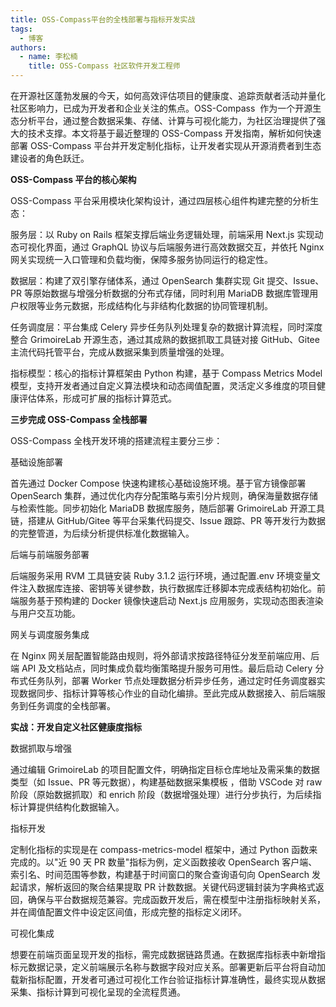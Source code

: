 ```yaml
---
title: OSS-Compass平台的全栈部署与指标开发实战
tags:
  - 博客
authors:
  - name: 李松楠
    title: OSS-Compass 社区软件开发工程师
---
```


在开源社区蓬勃发展的今天，如何高效评估项目的健康度、追踪贡献者活动并量化社区影响力，已成为开发者和企业关注的焦点。OSS-Compass  作为一个开源生态分析平台，通过整合数据采集、存储、计算与可视化能力，为社区治理提供了强大的技术支撑。本文将基于最近整理的 OSS-Compass 开发指南，解析如何快速部署 OSS-Compass 平台并开发定制化指标，让开发者实现从开源消费者到生态建设者的角色跃迁。

<!--truncate-->

**OSS-Compass 平台的核心架构**

OSS-Compass 平台采用模块化架构设计，通过四层核心组件构建完整的分析生态：

服务层：以 Ruby on Rails 框架支撑后端业务逻辑处理，前端采用 Next.js 实现动态可视化界面，通过 GraphQL 协议与后端服务进行高效数据交互，并依托 Nginx 网关实现统一入口管理和负载均衡，保障多服务协同运行的稳定性。

数据层：构建了双引擎存储体系，通过 OpenSearch 集群实现 Git 提交、Issue、PR 等原始数据与增强分析数据的分布式存储，同时利用 MariaDB 数据库管理用户权限等业务元数据，形成结构化与非结构化数据的协同管理机制。

任务调度层：平台集成 Celery 异步任务队列处理复杂的数据计算流程，同时深度整合 GrimoireLab 开源生态，通过其成熟的数据抓取工具链对接 GitHub、Gitee 主流代码托管平台，完成从数据采集到质量增强的处理。

指标模型：核心的指标计算框架由 Python 构建，基于 Compass Metrics Model 模型，支持开发者通过自定义算法模块和动态阈值配置，灵活定义多维度的项目健康评估体系，形成可扩展的指标计算范式。

**三步完成 OSS-Compass 全栈部署**

OSS-Compass 全栈开发环境的搭建流程主要分三步：

基础设施部署

首先通过 Docker Compose 快速构建核心基础设施环境。基于官方镜像部署 OpenSearch 集群，通过优化内存分配策略与索引分片规则，确保海量数据存储与检索性能。同步初始化 MariaDB 数据库服务，随后部署 GrimoireLab 开源工具链，搭建从 GitHub/Gitee 等平台采集代码提交、Issue 跟踪、PR 等开发行为数据的完整管道，为后续分析提供标准化数据输入。

后端与前端服务部署

后端服务采用 RVM 工具链安装 Ruby 3.1.2 运行环境，通过配置.env 环境变量文件注入数据库连接、密钥等关键参数，执行数据库迁移脚本完成表结构初始化。前端服务基于预构建的 Docker 镜像快速启动 Next.js 应用服务，实现动态图表渲染与用户交互功能。

网关与调度服务集成

在 Nginx 网关层配置智能路由规则，将外部请求按路径特征分发至前端应用、后端 API 及文档站点，同时集成负载均衡策略提升服务可用性。最后启动 Celery 分布式任务队列，部署 Worker 节点处理数据分析异步任务，通过定时任务调度器实现数据同步、指标计算等核心作业的自动化编排。至此完成从数据接入、前后端服务到任务调度的全栈部署。

**实战：开发自定义社区健康度指标**

数据抓取与增强

通过编辑 GrimoireLab 的项目配置文件，明确指定目标仓库地址及需采集的数据类型（如 Issue、PR 等元数据），构建基础数据采集模板 ，借助 VSCode 对 raw 阶段（原始数据抓取）和 enrich 阶段（数据增强处理）进行分步执行，为后续指标计算提供结构化数据输入。

指标开发

定制化指标的实现是在 compass-metrics-model 框架中，通过 Python 函数来完成的。以"近 90 天 PR 数量"指标为例，定义函数接收 OpenSearch 客户端、索引名、时间范围等参数，构建基于时间窗口的聚合查询语句向 OpenSearch 发起请求，解析返回的聚合结果提取 PR 计数数据。关键代码逻辑封装为字典格式返回，确保与平台数据规范兼容。完成函数开发后，需在模型中注册指标映射关系，并在阈值配置文件中设定区间值，形成完整的指标定义闭环。

可视化集成

想要在前端页面呈现开发的指标，需完成数据链路贯通。在数据库指标表中新增指标元数据记录，定义前端展示名称与数据字段对应关系。部署更新后平台将自动加载新指标配置，开发者可通过可视化工作台验证指标计算准确性，最终实现从数据采集、指标计算到可视化呈现的全流程贯通。
